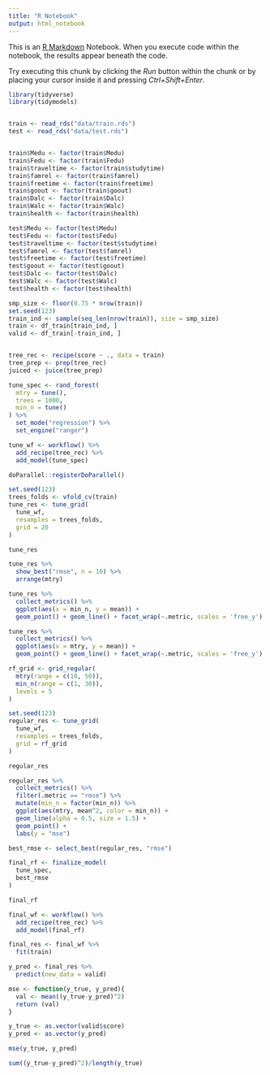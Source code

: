 ---
title: "R Notebook"
output: html_notebook
---

This is an [R Markdown](http://rmarkdown.rstudio.com) Notebook. When you execute code within the notebook, the results appear beneath the code. 

Try executing this chunk by clicking the *Run* button within the chunk or by placing your cursor inside it and pressing *Ctrl+Shift+Enter*. 

```{r}
library(tidyverse)
library(tidymodels)


train <- read_rds("data/train.rds")
test <- read_rds("data/test.rds")


train$Medu <- factor(train$Medu)
train$Fedu <- factor(train$Fedu)
train$traveltime <- factor(train$studytime)
train$famrel <- factor(train$famrel)
train$freetime <- factor(train$freetime)
train$goout <- factor(train$goout)
train$Dalc <- factor(train$Dalc)
train$Walc <- factor(train$Walc)
train$health <- factor(train$health)

test$Medu <- factor(test$Medu)
test$Fedu <- factor(test$Fedu)
test$traveltime <- factor(test$studytime)
test$famrel <- factor(test$famrel)
test$freetime <- factor(test$freetime)
test$goout <- factor(test$goout)
test$Dalc <- factor(test$Dalc)
test$Walc <- factor(test$Walc)
test$health <- factor(test$health)

smp_size <- floor(0.75 * nrow(train))
set.seed(123)
train_ind <- sample(seq_len(nrow(train)), size = smp_size)
train <- df_train[train_ind, ]
valid <- df_train[-train_ind, ]



```

```{r}
tree_rec <- recipe(score ~ ., data = train)
tree_prep <- prep(tree_rec)
juiced <- juice(tree_prep)
```

```{r}
tune_spec <- rand_forest(
  mtry = tune(),
  trees = 1000,
  min_n = tune()
) %>%
  set_mode("regression") %>%
  set_engine("ranger")
```


```{r}
tune_wf <- workflow() %>%
  add_recipe(tree_rec) %>%
  add_model(tune_spec)
```

```{r}
doParallel::registerDoParallel()

set.seed(123)
trees_folds <- vfold_cv(train)
tune_res <- tune_grid(
  tune_wf,
  resamples = trees_folds,
  grid = 20
)

tune_res
```

```{r}
tune_res %>%
  show_best("rmse", n = 10) %>%
  arrange(mtry)
```
```{r}
tune_res %>%
  collect_metrics() %>%
  ggplot(aes(x = min_n, y = mean)) +
  geom_point() + geom_line() + facet_wrap(~.metric, scales = 'free_y')
```
```{r}
tune_res %>%
  collect_metrics() %>%
  ggplot(aes(x = mtry, y = mean)) +
  geom_point() + geom_line() + facet_wrap(~.metric, scales = 'free_y')
```
```{r}
rf_grid <- grid_regular(
  mtry(range = c(10, 50)),
  min_n(range = c(1, 30)),
  levels = 5
)

set.seed(123)
regular_res <- tune_grid(
  tune_wf,
  resamples = trees_folds,
  grid = rf_grid
)

regular_res
```

```{r}
regular_res %>%
  collect_metrics() %>%
  filter(.metric == "rmse") %>%
  mutate(min_n = factor(min_n)) %>%
  ggplot(aes(mtry, mean^2, color = min_n)) +
  geom_line(alpha = 0.5, size = 1.5) +
  geom_point() +
  labs(y = "mse")
```
```{r}
best_rmse <- select_best(regular_res, "rmse")

final_rf <- finalize_model(
  tune_spec,
  best_rmse
)

final_rf
```
```{r}
final_wf <- workflow() %>%
  add_recipe(tree_rec) %>%
  add_model(final_rf)

final_res <- final_wf %>%
  fit(train)

y_pred <- final_res %>%
  predict(new_data = valid)

mse <- function(y_true, y_pred){
  val <- mean((y_true-y_pred)^2)
  return (val)
}

y_true <- as.vector(valid$score)
y_pred <- as.vector(y_pred)

mse(y_true, y_pred)

sum((y_true-y_pred)^2)/length(y_true)



```


